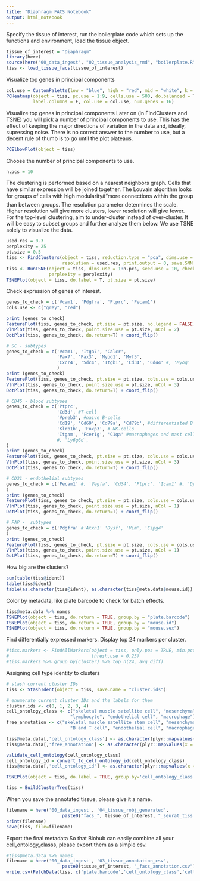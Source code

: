 ```yaml
---
title: "Diaphragm FACS Notebook"
output: html_notebook
---
```


Specify the tissue of interest, run the boilerplate code which sets up the functions and environment, load the tissue object.

```r
tissue_of_interest = "Diaphragm"
library(here)
source(here("00_data_ingest", "02_tissue_analysis_rmd", "boilerplate.R"))
tiss <- load_tissue_facs(tissue_of_interest)
```

Visualize top genes in principal components

```r
col.use = CustomPalette(low = "blue", high = "red", mid = "white", k = 50)
PCHeatmap(object = tiss, pc.use = 1:9, cells.use = 500, do.balanced = T, 
          label.columns = F, col.use = col.use, num.genes = 16)
```

Visualize top genes in principal components
Later on (in FindClusters and TSNE) you will pick a number of principal components to use. This has the effect of keeping the major directions of variation in the data and, ideally, supressing noise. There is no correct answer to the number to use, but a decent rule of thumb is to go until the plot plateaus.
```r
PCElbowPlot(object = tiss)
```


Choose the number of principal components to use.
```r
n.pcs = 10
```

The clustering is performed based on a nearest neighbors graph. Cells that have similar expression will be joined together. The Louvain algorithm looks for groups of cells with high modularityâmore connections within the group than between groups. The resolution parameter determines the scale. Higher resolution will give more clusters, lower resolution will give fewer. For the top-level clustering, aim to under-cluster instead of over-cluster. It will be easy to subset groups and further analyze them below.
We use TSNE solely to visualize the data.
```r
used.res = 0.3
perplexity = 25
pt.size = 0.5
tiss <- FindClusters(object = tiss, reduction.type = "pca", dims.use = 1:n.pcs, 
                     resolution = used.res, print.output = 0, save.SNN = T, force.recalc = T)
tiss <- RunTSNE(object = tiss, dims.use = 1:n.pcs, seed.use = 10, check_duplicates = F, 
                perplexity = perplexity)
TSNEPlot(object = tiss, do.label = T, pt.size = pt.size)
```

Check expression of genes of interest.
```r
genes_to_check = c('Vcam1', 'Pdgfra', 'Ptprc', 'Pecam1')
cols.use <- c("grey", "red")

print (genes_to_check)
FeaturePlot(tiss, genes_to_check, pt.size = pt.size, no.legend = FALSE, cols.use = cols.use, nCol = 2)
VlnPlot(tiss, genes_to_check, point.size.use = pt.size, nCol = 2)
DotPlot(tiss, genes_to_check, do.return=T) + coord_flip()

```

```r
# SC - subtypes
genes_to_check = c('Vcam1', 'Itga7', 'Calcr', 
                   'Pax7', 'Pax3', 'Myod1', 'Myf5', 
                   'Cxcr4', 'Sdc4', 'Itgb1', 'Cd34', 'Cd44' #, 'Myog'
                   )
print (genes_to_check)
FeaturePlot(tiss, genes_to_check, pt.size = pt.size, cols.use = cols.use, nCol = 3)
VlnPlot(tiss, genes_to_check, point.size.use = pt.size, nCol = 3)
DotPlot(tiss, genes_to_check, do.return=T) + coord_flip()
```

```r
# CD45 - blood subtypes
genes_to_check = c('Ptprc', 
                   'Cd3d', #T-cell
                   'Vpreb3', #naive B-cells
                   'Cd19', 'Cd69', 'Cd79a', 'Cd79b', #differentiated B cells
                   'Klrb1b', 'Foxp3', # NK-cells
                   'Itgam', 'Fcer1g', 'C1qa' #macrophages and mast cells
                   #, 'Ly6g6d', 
)
print (genes_to_check)
FeaturePlot(tiss, genes_to_check, pt.size = pt.size, cols.use = cols.use, nCol = 3)
VlnPlot(tiss, genes_to_check, point.size.use = pt.size, nCol = 3)
DotPlot(tiss, genes_to_check, do.return=T) + coord_flip()
```


```r
# CD31 - endothelial subtypes
genes_to_check = c('Pecam1' #, 'Vegfa', 'Cd34', 'Ptprc', 'Icam1' #, 'Dysf' #'Rapgef3', 'Vim', 'Cspg4'
)
print (genes_to_check)
FeaturePlot(tiss, genes_to_check, pt.size = pt.size, cols.use = cols.use, nCol = 1)
VlnPlot(tiss, genes_to_check, point.size.use = pt.size, nCol = 1)
DotPlot(tiss, genes_to_check, do.return=T) + coord_flip()
```

```r
# FAP -  subtypes
genes_to_check = c('Pdgfra' #'Atxn1' 'Dysf', 'Vim', 'Cspg4'
)
print (genes_to_check)
FeaturePlot(tiss, genes_to_check, pt.size = pt.size, cols.use = cols.use, nCol = 1)
VlnPlot(tiss, genes_to_check, point.size.use = pt.size, nCol = 1)
DotPlot(tiss, genes_to_check, do.return=T) + coord_flip()
```
How big are the clusters?
```r
sum(table(tiss@ident))
table(tiss@ident)
table(as.character(tiss@ident), as.character(tiss@meta.data$mouse.id))
```

Color by metadata, like plate barcode to check for batch effects.
```r
tiss@meta.data %>% names
TSNEPlot(object = tiss, do.return = TRUE, group.by = "plate.barcode")
TSNEPlot(object = tiss, do.return = TRUE, group.by = "mouse.id")
TSNEPlot(object = tiss, do.return = TRUE, group.by = "mouse.sex")
```

Find differentially expressed markers.
Display top 24 markers per cluster.
```r
#tiss.markers <- FindAllMarkers(object = tiss, only.pos = TRUE, min.pct = 0.25, 
#                               thresh.use = 0.25)
#tiss.markers %>% group_by(cluster) %>% top_n(24, avg_diff)
```

Assigning cell type identity to clusters
```r
# stash current cluster IDs
tiss <- StashIdent(object = tiss, save.name = "cluster.ids")

# enumerate current cluster IDs and the labels for them
cluster.ids <- c(0, 1, 2, 3, 4)
cell_ontology_class <- c("skeletal muscle satellite cell", "mesenchymal stem cell", 
                        "lymphocyte", "endothelial cell", "macrophage")
free_annotation <- c("skeletal muscle satellite stem cell", "mesenchymal stem cell", 
                        "B and T cell", "endothelial cell", "macrophage")

tiss@meta.data[,'cell_ontology_class'] <- as.character(plyr::mapvalues(x = tiss@ident, from = cluster.ids, to = cell_ontology_class))
tiss@meta.data[,'free_annotation'] <- as.character(plyr::mapvalues(x = tiss@ident, from = cluster.ids, to = free_annotation))

validate_cell_ontology(cell_ontology_class)
cell_ontology_id = convert_to_cell_ontology_id(cell_ontology_class)
tiss@meta.data[,'cell_ontology_id'] <- as.character(plyr::mapvalues(x = tiss@ident, from = cluster.ids, to = cell_ontology_id))

TSNEPlot(object = tiss, do.label = TRUE, group.by='cell_ontology_class')
```

```r
tiss = BuildClusterTree(tiss)
```

When you save the annotated tissue, please give it a name.
```r
filename = here('00_data_ingest', '04_tissue_robj_generated', 
                     paste0("facs_", tissue_of_interest, "_seurat_tiss.Robj"))
print(filename)
save(tiss, file=filename)
```

Export the final metadata
So that Biohub can easily combine all your cell_ontology_classs, please export them as a simple csv.
```r
#tiss@meta.data %>% names
filename = here('00_data_ingest', '03_tissue_annotation_csv', 
                     paste0(tissue_of_interest, "_facs_annotation.csv"))
write.csv(FetchData(tiss, c('plate.barcode','cell_ontology_class','cell_ontology_id', 'free_annotation', 'tSNE_1', 'tSNE_2')), file=filename)
```

